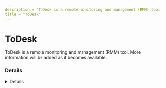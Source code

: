 ```yaml
---
description = "ToDesk is a remote monitoring and management (RMM) tool. More information will be added as it becomes available."
title = "ToDesk"
---
```




# ToDesk

ToDesk is a remote monitoring and management (RMM) tool. More information will be added as it becomes available.

### Details
<Details author={""}
         category={""}
         created={""}
         website={""}
         lastModified={"2-14-2024"}
         privileges={""}
         free={ false }
         verification={ false }
/>

#### Installation Paths
<Card code={ ["todesk.exe", "ToDesk_Service.exe", "ToDesk_Setup.exe"] }/>





### Forensic Artifacts




#### Network Artifacts
<EuiSpacer size="xl"/>
<NetworkArtifactsTable data={ [{"Description": "Known remote domains", "Domains": ["todesk.com", "*.todesk.com", "*.todesk.com", "todesktop.com"], "Ports": []}] }/>




### Detections
- Detects potential network activity of ToDesk RMM tool
  - [Sigma Rule](https://github.com/magicsword-io/LOLRMM/blob/main/detections/sigma/todesk_network_sigma.yml)
- Detects potential processes activity of ToDesk RMM tool
  - [Sigma Rule](https://github.com/magicsword-io/LOLRMM/blob/main/detections/sigma/todesk_processes_sigma.yml)

### References
- [https://www.todesk.com/](https://www.todesk.com/)

